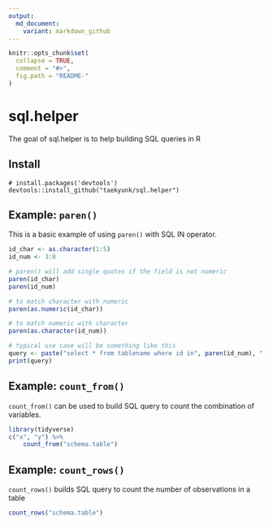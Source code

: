 ```yaml
---
output:
  md_document:
    variant: markdown_github
---
```


<!-- README.md is generated from README.Rmd. Please edit that file -->

```r
knitr::opts_chunk$set(
  collapse = TRUE,
  comment = "#>",
  fig.path = "README-"
)
```

# sql.helper

The goal of sql.helper is to help building SQL queries in R


## Install

```
# install.packages('devtools')
devtools::install_github("taekyunk/sql.helper")
```

## Example: `paren()`

This is a basic example of using `paren()` with SQL IN operator.

```r
id_char <- as.character(1:5)
id_num <- 3:8

# paren() will add single quotes if the field is not numeric
paren(id_char)
paren(id_num)

# to match character with numeric
paren(as.numeric(id_char))

# to match numeric with character
paren(as.character(id_num))

# typical use case will be something like this
query <- paste("select * from tablename where id in", paren(id_num), ";")
print(query)
```


## Example: `count_from()`

`count_from()` can be used to build SQL query to count the combination of variables.

```r
library(tidyverse)
c("x", "y") %>% 
    count_from("schema.table")
```

## Example: `count_rows()`

`count_rows()` builds SQL query to count the number of observations in a table

```r
count_rows("schema.table")
```
